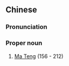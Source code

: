 {{also|马腾}}
==Chinese==
{{zh-forms|s=马腾}}

===Pronunciation===
{{zh-pron
|m=Mǎ Téng
|cat=pn
}}

===Proper noun===
{{zh-proper noun}}

# [[w:Ma Teng|Ma Teng]] (156 - 212)